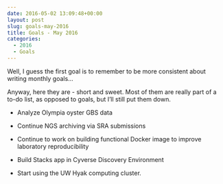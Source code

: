 ```yaml
---
date: 2016-05-02 13:09:48+00:00
layout: post
slug: goals-may-2016
title: Goals - May 2016
categories:
  - 2016
  - Goals
---
```


Well, I guess the first goal is to remember to be more consistent about writing monthly goals...

Anyway, here they are - short and sweet. Most of them are really part of a to-do list, as opposed to goals, but I'll still put them down.




    
  * Analyze Olympia oyster GBS data

    
  * Continue NGS archiving via SRA submissions

    
  * Continue to work on building functional Docker image to improve laboratory reproducibility

    
  * Build Stacks app in Cyverse Discovery Environment

    
  * Start using the UW Hyak computing cluster.




